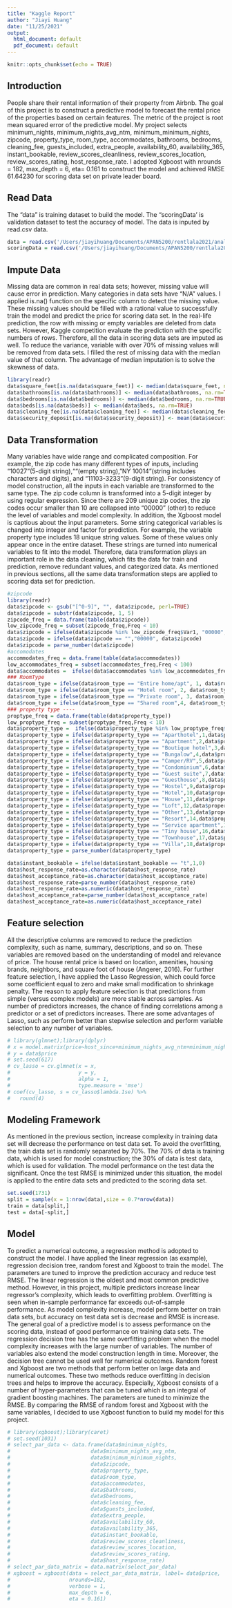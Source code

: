 ```yaml
---
title: "Kaggle Report"
author: "Jiayi Huang"
date: "11/25/2021"
output:
  html_document: default
  pdf_document: default
---
```


```r
knitr::opts_chunk$set(echo = TRUE)
```
## Introduction
People share their rental information of their property from Airbnb. The goal of this project is to construct a predictive model to forecast the rental price of the properties based on certain features. The metric of the project is root mean squared error of the predictive model. My project selects minimum_nights, minimum_nights_avg_ntm, minimum_minimum_nights, zipcode, property_type, room_type, accommodates, bathrooms, bedrooms, cleaning_fee, guests_included, extra_people, availability_60, availability_365, instant_bookable, review_scores_cleanliness, review_scores_location, review_scores_rating, host_response_rate.
I adopted Xgboost with nrounds = 182, max_depth = 6, eta= 0.161 to construct the model and achieved RMSE 61.64230 for scoring data set on private leader board.


## Read Data
The "data" is training dataset to build the model. The "scoringData' is validation dataset to test the accuracy of model. The data is inputed by read.csv data.
```r
data = read.csv('/Users/jiayihuang/Documents/APAN5200/rentlala2021/analysisData.csv')
scoringData = read.csv('/Users/jiayihuang/Documents/APAN5200/rentlala2021/scoringData.csv')
```

## Impute Data
Missing data are common in real data sets; however, missing value will cause error in prediction. Many categories in data sets have "N/A" values. I applied is.na() function on the specific column to detect the missing value. These missing values should be filled with a rational value to successfully train the model and predict the price for scoring data set. In the real-life prediction, the row with missing or empty variables are deleted from data sets. However, Kaggle competition evaluate the prediction with the specific numbers of rows. Therefore, all the data in scoring data sets are imputed as well. To reduce the variance, variable with over 70% of missing values will be removed from data sets. I filled the rest of missing data with the median value of that column. The advantage of median imputation is to solve the skewness of data.

```r
library(readr)
data$square_feet[is.na(data$square_feet)] <- median(data$square_feet, na.rm=TRUE)
data$bathrooms[is.na(data$bathrooms)] <- median(data$bathrooms, na.rm=TRUE)
data$bedrooms[is.na(data$bedrooms)] <- median(data$bedrooms, na.rm=TRUE)
data$beds[is.na(data$beds)] <- median(data$beds, na.rm=TRUE)
data$cleaning_fee[is.na(data$cleaning_fee)] <- median(data$cleaning_fee, na.rm=TRUE)
data$security_deposit[is.na(data$security_deposit)] <- mean(data$security_deposit, na.rm=TRUE)
```

## Data Transformation
Many variables have wide range and complicated composition. For example, the zip code has many different types of inputs, including "10027"(5-digit string),""(empty string), "NY 10014"(string includes characters and digits), and "11103-3233"(9-digit string). For consistency of model construction, all the inputs in each variable are transformed to the same type. The zip code column is transformed into a 5-digit integer by using regular expression. Since there are 209 unique zip codes, the zip codes occur smaller than 10 are collapsed into “00000” (other) to reduce the level of variables and model complexity. In addition, the Xgboost model is captious about the input parameters. Some string categorical variables is changed into integer and factor for prediction. For example, the variable property type includes 18 unique string values. Some of these values only appear once in the entire dataset. These strings are turned into numerical variables to fit into the model. Therefore, data transformation plays an important role in the data cleaning, which fits the data for train and prediction, remove redundant values, and categorized data. As mentioned in previous sections, all the same data transformation steps are applied to scoring data set for prediction.

```r
#zipcode
library(readr)
data$zipcode <- gsub("[^0-9]", "", data$zipcode, perl=TRUE)
data$zipcode = substr(data$zipcode, 1, 5)
zipcode_freq = data.frame(table(data$zipcode))
low_zipcode_freq = subset(zipcode_freq,Freq < 10)
data$zipcode = ifelse(data$zipcode %in% low_zipcode_freq$Var1, "00000", data$zipcode)
data$zipcode = ifelse(data$zipcode == "","00000", data$zipcode)
data$zipcode = parse_number(data$zipcode)
#accomodates
accommodates_freq = data.frame(table(data$accommodates))
low_accommodates_freq = subset(accommodates_freq,Freq < 100)
data$accommodates =  ifelse(data$accommodates %in% low_accommodates_freq$Var1,0,data$accommodates)
### RoomType
data$room_type = ifelse(data$room_type == "Entire home/apt", 1, data$room_type)
data$room_type = ifelse(data$room_type == "Hotel room", 2, data$room_type)
data$room_type = ifelse(data$room_type == "Private room", 3, data$room_type)
data$room_type = ifelse(data$room_type == "Shared room",4, data$room_type)
### property type ----
proptype_freq = data.frame(table(data$property_type))
low_proptype_freq = subset(proptype_freq,Freq < 10)
data$property_type =  ifelse(data$property_type %in% low_proptype_freq$Var1,'other',data$property_type)
data$property_type = ifelse(data$property_type == "Aparthotel",1,data$property_type)
data$property_type = ifelse(data$property_type == "Apartment",2,data$property_type)
data$property_type = ifelse(data$property_type == "Boutique hotel",3,data$property_type)
data$property_type = ifelse(data$property_type == "Bungalow",4,data$property_type)
data$property_type = ifelse(data$property_type == "Camper/RV",5,data$property_type)
data$property_type = ifelse(data$property_type == "Condominium",6,data$property_type)
data$property_type = ifelse(data$property_type == "Guest suite",7,data$property_type)
data$property_type = ifelse(data$property_type == "Guesthouse",8,data$property_type)
data$property_type = ifelse(data$property_type == "Hostel",9,data$property_type)
data$property_type = ifelse(data$property_type == "Hotel",10,data$property_type)
data$property_type = ifelse(data$property_type == "House",11,data$property_type)
data$property_type = ifelse(data$property_type == "Loft",12,data$property_type)
data$property_type = ifelse(data$property_type == "Other",13,data$property_type)
data$property_type = ifelse(data$property_type == "Resort",14,data$property_type)
data$property_type = ifelse(data$property_type == "Service apartment",15,data$property_type)
data$property_type = ifelse(data$property_type == "Tiny house",16,data$property_type)
data$property_type = ifelse(data$property_type == "Townhouse",17,data$property_type)
data$property_type = ifelse(data$property_type == "Villa",18,data$property_type)
data$property_type = parse_number(data$property_type)

data$instant_bookable = ifelse(data$instant_bookable == "t",1,0)
data$host_response_rate=as.character(data$host_response_rate)
data$host_acceptance_rate=as.character(data$host_acceptance_rate)
data$host_response_rate=parse_number(data$host_response_rate)
data$host_response_rate=as.numeric(data$host_response_rate)
data$host_acceptance_rate=parse_number(data$host_acceptance_rate)
data$host_acceptance_rate=as.numeric(data$host_acceptance_rate)

```

## Feature selection
All the descriptive columns are removed to reduce the prediction complexity, such as name, summary, descriptions, and so on. These variables are removed based on the understanding of model and relevance of price. The house rental price is based on location, amenities, housing brands, neighbors, and square foot of house (Angerer, 2016). For further feature selection, I have applied the Lasso Regression, which could force some coefficient equal to zero and make small modification to shrinkage penalty. The reason to apply feature selection is that predictions from simple (versus complex models) are more stable across samples. As number of predictors increases, the chance of finding correlations among a predictor or a set of predictors increases. There are some advantages of Lasso, such as perform better than stepwise selection and perform variable selection to any number of variables.
```r
# library(glmnet);library(dplyr)
# x = model.matrix(price~host_since+minimum_nights_avg_ntm+minimum_nights+maximum_nights+review_scores_rating+security_deposit+guests_included+cleaning_fee+bathrooms+bedrooms+zipcode+room_type+accommodates+review_scores_accuracy+beds,data=data)
# y = data$price
# set.seed(617)
# cv_lasso = cv.glmnet(x = x, 
#                      y = y, 
#                      alpha = 1,
#                      type.measure = 'mse')
# coef(cv_lasso, s = cv_lasso$lambda.1se) %>%
#   round(4)
```
## Modeling Framework
As mentioned in the previous section, increase complexity in training data set will decrease the performance on test data set. To avoid the overfitting, the train data set is randomly separated by 70%. The 70% of data is training data, which is used for model construction; the 30% of data is test data, which is used for validation. The model performance on the test data the significant. Once the test RMSE is minimized under this situation, the model is applied to the entire data sets and predicted to the scoring data set.
```r
set.seed(1731)
split = sample(x = 1:nrow(data),size = 0.7*nrow(data))
train = data[split,]
test = data[-split,]
```


## Model
To predict a numerical outcome, a regression method is adopted to construct the model. I have applied the linear regression (as example), regression decision tree, random forest and Xgboost to train the model. The parameters are tuned to improve the prediction accuracy and reduce test RMSE. The linear regression is the oldest and most common predictive method. However, in this project, multiple predictors increase linear regressor’s complexity, which leads to overfitting problem. Overfitting is seen when in-sample performance far exceeds out-of-sample 
performance. As model complexity increase, model perform better on train data sets, but accuracy on test data set is decrease and RMSE is increase. The general goal of a predictive model is to assess performance on the scoring data, instead of good performance on training data sets.  The regression decision tree has the same overfitting problem when the model complexity increases with the large number of variables. The number of variables also extend the model construction length in time. Moreover, the decision tree cannot be used well for numerical outcomes. Random forest and Xgboost are two methods that perform better on large data and numerical outcomes. These two methods reduce overfitting in decision trees and helps to improve the accuracy. Especially, Xgboost consists of a number of hyper-parameters that can be tuned which is an integral of gradient boosting machines. The parameters are tuned to minimize the RMSE. By comparing the RMSE of random forest and Xgboost with the same variables, I decided to use Xgboost function to build my model for this project.
```r
# library(xgboost);library(caret)
# set.seed(1031)
# select_par_data <- data.frame(data$minimum_nights,
#                          data$minimum_nights_avg_ntm,
#                          data$minimum_minimum_nights,
#                          data$zipcode,
#                          data$property_type,
#                          data$room_type,
#                          data$accommodates,
#                          data$bathrooms,
#                          data$bedrooms,
#                          data$cleaning_fee,
#                          data$guests_included,
#                          data$extra_people,
#                          data$availability_60,
#                          data$availability_365,
#                          data$instant_bookable,
#                          data$review_scores_cleanliness,
#                          data$review_scores_location,
#                          data$review_scores_rating,
#                          data$host_response_rate)
# select_par_data_matrix = data.matrix(select_par_data)
# xgboost = xgboost(data = select_par_data_matrix, label= data$price, 
#                   nrounds=182,
#                   verbose = 1, 
#                   max_depth = 6, 
#                   eta = 0.161)
```





